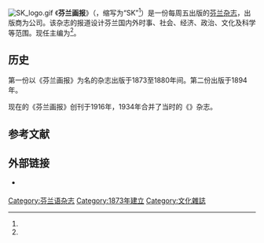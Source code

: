 [[File:SK_logo.gif|thumb]]
《'''芬兰画报'''》（{{lang-fi|Suomen Kuvalehti}}，缩写为“SK”<ref name="Lyh"/>）是一份每周五出版的[[芬兰|芬兰]][[杂志|杂志]]，出版商为{{link-fi|奥塔瓦媒体|Otavamedia}}公司。该杂志的报道设计芬兰国内外时事、社会、经济、政治、文化及科学等范围。现任主编为{{link-fi|马蒂·卡里奥科斯基|Matti Kalliokoski}}<ref name="päätoimi"/>。

== 历史 ==
第一份以《芬兰画报》为名的杂志出版于1873至1880年间。第二份出版于1894年。

现在的《芬兰画报》创刊于1916年，1934年合并了当时的《{{link-fi|民族画报|Kansan Kuvalehti}}》杂志。

== 参考文献 ==
{{Reflist|refs=
<ref name="Lyh">{{cite web | url = http://www.kielitoimistonohjepankki.fi/ohje/366 | title = Lyhenneluettelo: S | language = fi | publisher = Kotimaisten kielten keskus | accessdate = 2021-02-10 | archive-date = 2021-04-24 | archive-url = https://web.archive.org/web/20210424224955/http://www.kielitoimistonohjepankki.fi/ohje/366 | dead-url = no }}</ref>

<ref name="päätoimi">{{cite web | url = https://suomenkuvalehti.fi/jutut/kulttuuri/suomen-kuvalehden-uudeksi-paatoimittajaksi-matti-kalliokoski/ | title = Suomen Kuvalehden uudeksi päätoimittajaksi Matti Kalliokoski | language = fi | publisher = Suomen Kuvalehti | date = 2020-05-07 | accessdate = 2021-02-10 | archive-date = 2020-11-25 | archive-url = https://web.archive.org/web/20201125022716/https://suomenkuvalehti.fi/jutut/kulttuuri/suomen-kuvalehden-uudeksi-paatoimittajaksi-matti-kalliokoski/ | dead-url = no }}</ref>
}}

== 外部链接 ==
* {{Official site|https://suomenkuvalehti.fi/}} {{fi}}

{{Authority control}}

[[Category:芬兰语杂志|Category:芬兰语杂志]]
[[Category:1873年建立|Category:1873年建立]]
[[Category:文化雜誌|Category:文化雜誌]]